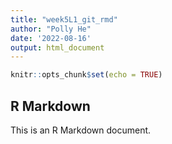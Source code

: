 ```yaml
---
title: "week5L1_git_rmd"
author: "Polly He"
date: '2022-08-16'
output: html_document
---
```


```r
knitr::opts_chunk$set(echo = TRUE)
```

## R Markdown

This is an R Markdown document. 